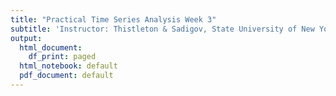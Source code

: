 ```yaml
---
title: "Practical Time Series Analysis Week 3"
subtitle: 'Instructor: Thistleton & Sadigov, State University of New York'
output:
  html_document:
    df_print: paged
  html_notebook: default
  pdf_document: default
---
```


